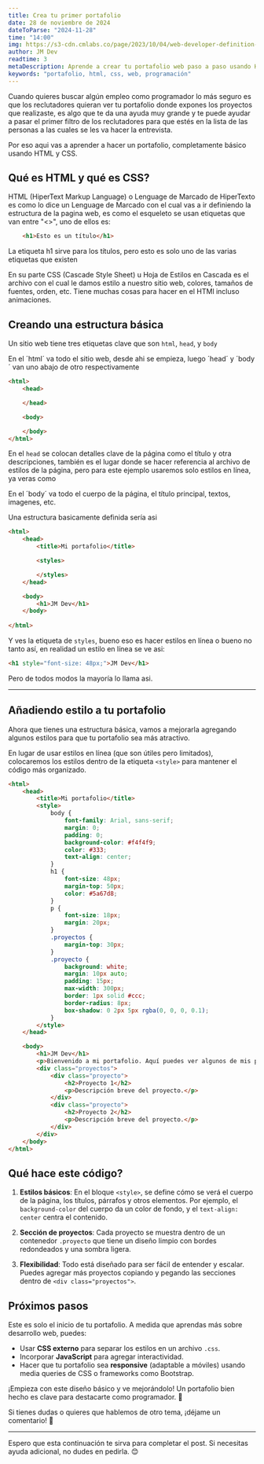 ```yaml
---
title: Crea tu primer portafolio
date: 28 de noviembre de 2024
dateToParse: "2024-11-28"
time: "14:00"
img: https://s3-cdn.cmlabs.co/page/2023/10/04/web-developer-definition-skills-and-responsibilities-908401.png
author: JM Dev
readtime: 3
metaDescription: Aprende a crear tu portafolio web paso a paso usando HTML y CSS.
keywords: "portafolio, html, css, web, programación"
---
```


Cuando quieres buscar algún empleo como programador lo más seguro es que los reclutadores quieran ver tu portafolio donde expones los proyectos que realizaste,
es algo que te da una ayuda muy grande y te puede ayudar a pasar el primer filtro de los reclutadores para que estés en la lista de las personas a las cuales se les va hacer la entrevista.

Por eso aqui vas a aprender a hacer un portafolio, completamente básico usando HTML y CSS.

## Qué es HTML y qué es CSS?

HTML (HiperText Markup Language) o Lenguage de Marcado de HiperTexto es como lo dice un Lenguage de Marcado con el cual vas a ir definiendo la estructura de la pagina web, es como el esqueleto
se usan etiquetas que van entre "\<\>", uno de ellos es:

````html
    <h1>Esto es un título</h1>
````

La etiqueta h1 sirve para los títulos, pero esto es solo uno de las varias etiquetas que existen

En su parte CSS (Cascade Style Sheet) u Hoja de Estilos en Cascada es el archivo con el cual le damos estilo a nuestro sitio web, colores, tamaños de fuentes, orden, etc. Tiene muchas
cosas para hacer en el HTMl incluso animaciones.

## Creando una estructura básica

Un sitio web tiene tres etiquetas clave que son `html`, `head`, y `body`

En el ´html´ va todo el sitio web, desde ahi se empieza, luego ´head´ y ´body´ van uno abajo de otro respectivamente

````html
<html>
    <head>

    </head>

    <body>

    </body>
</html>
````

En el `head` se colocan detalles clave de la página como el título y otra descripciones, también es el lugar donde se hacer referencia al archivo de estilos de la página, pero para este ejemplo 
usaremos solo estilos en línea, ya veras como

En el ´body´ va todo el cuerpo de la página, el título principal, textos, imagenes, etc.

Una estructura basicamente definida sería asi

````html
<html>
    <head>
        <title>Mi portafolio</title>

        <styles>

        </styles>
    </head>

    <body>
        <h1>JM Dev</h1>
    </body>
    
</html>
````

Y ves la etiqueta de `styles`, bueno eso es hacer estilos en línea o bueno no tanto así, en realidad un estilo en línea se ve asi:

````html
<h1 style="font-size: 48px;">JM Dev</h1>
````
Pero de todos modos la mayoría lo llama asi.

---

## Añadiendo estilo a tu portafolio

Ahora que tienes una estructura básica, vamos a mejorarla agregando algunos estilos para que tu portafolio sea más atractivo. 

En lugar de usar estilos en línea (que son útiles pero limitados), colocaremos los estilos dentro de la etiqueta `<style>` para mantener el código más organizado.

````html
<html>
    <head>
        <title>Mi portafolio</title>
        <style>
            body {
                font-family: Arial, sans-serif;
                margin: 0;
                padding: 0;
                background-color: #f4f4f9;
                color: #333;
                text-align: center;
            }
            h1 {
                font-size: 48px;
                margin-top: 50px;
                color: #5a67d8;
            }
            p {
                font-size: 18px;
                margin: 20px;
            }
            .proyectos {
                margin-top: 30px;
            }
            .proyecto {
                background: white;
                margin: 10px auto;
                padding: 15px;
                max-width: 300px;
                border: 1px solid #ccc;
                border-radius: 8px;
                box-shadow: 0 2px 5px rgba(0, 0, 0, 0.1);
            }
        </style>
    </head>

    <body>
        <h1>JM Dev</h1>
        <p>Bienvenido a mi portafolio. Aquí puedes ver algunos de mis proyectos destacados.</p>
        <div class="proyectos">
            <div class="proyecto">
                <h2>Proyecto 1</h2>
                <p>Descripción breve del proyecto.</p>
            </div>
            <div class="proyecto">
                <h2>Proyecto 2</h2>
                <p>Descripción breve del proyecto.</p>
            </div>
        </div>
    </body>
</html>
````

## Qué hace este código?

1. **Estilos básicos**: En el bloque `<style>`, se define cómo se verá el cuerpo de la página, los títulos, párrafos y otros elementos. Por ejemplo, el `background-color` del cuerpo da un color de fondo, y el `text-align: center` centra el contenido.

2. **Sección de proyectos**: Cada proyecto se muestra dentro de un contenedor `.proyecto` que tiene un diseño limpio con bordes redondeados y una sombra ligera.

3. **Flexibilidad**: Todo está diseñado para ser fácil de entender y escalar. Puedes agregar más proyectos copiando y pegando las secciones dentro de `<div class="proyectos">`.

## Próximos pasos

Este es solo el inicio de tu portafolio. A medida que aprendas más sobre desarrollo web, puedes:
- Usar **CSS externo** para separar los estilos en un archivo `.css`.
- Incorporar **JavaScript** para agregar interactividad.
- Hacer que tu portafolio sea **responsive** (adaptable a móviles) usando media queries de CSS o frameworks como Bootstrap.

¡Empieza con este diseño básico y ve mejorándolo! Un portafolio bien hecho es clave para destacarte como programador. 🎉

Si tienes dudas o quieres que hablemos de otro tema, ¡déjame un comentario! 🚀

--- 

Espero que esta continuación te sirva para completar el post. Si necesitas ayuda adicional, no dudes en pedirla. 😊
